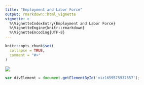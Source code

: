 ```yaml
---
title: "Employment and Labor Force"
output: rmarkdown::html_vignette
vignette: >
  %\VignetteIndexEntry{Employment and Labor Force}
  %\VignetteEngine{knitr::rmarkdown}
  %\VignetteEncoding{UTF-8}
---
```


```r
knitr::opts_chunk$set(
  collapse = TRUE,
  comment = "#>"
)
```

<div class='tableauPlaceholder' id='viz1659575937557' style='position: relative'><noscript><a href='#'><img alt=' ' src='https:&#47;&#47;public.tableau.com&#47;static&#47;images&#47;Em&#47;EmploymentandEarningsDashboard&#47;FinalDashboard&#47;1_rss.png' style='border: none' /></a></noscript><object class='tableauViz'  style='display:none;'><param name='host_url' value='https%3A%2F%2Fpublic.tableau.com%2F' /> <param name='embed_code_version' value='3' /> <param name='site_root' value='' /><param name='name' value='EmploymentandEarningsDashboard&#47;FinalDashboard' /><param name='tabs' value='no' /><param name='toolbar' value='yes' /><param name='static_image' value='https:&#47;&#47;public.tableau.com&#47;static&#47;images&#47;Em&#47;EmploymentandEarningsDashboard&#47;FinalDashboard&#47;1.png' /> <param name='animate_transition' value='yes' /><param name='display_static_image' value='yes' /><param name='display_spinner' value='yes' /><param name='display_overlay' value='yes' /><param name='display_count' value='yes' /><param name='language' value='en-US' /><param name='filter' value='publish=yes' /></object></div>                
```js
var divElement = document.getElementById('viz1659575937557');                    var vizElement = divElement.getElementsByTagName('object')[0];                    if ( divElement.offsetWidth > 800 ) { vizElement.style.width='1100px';vizElement.style.height='1595px';} else if ( divElement.offsetWidth > 500 ) { vizElement.style.width='1100px';vizElement.style.height='1595px';} else { vizElement.style.width='100%';vizElement.style.height='3827px';}                     var scriptElement = document.createElement('script');                    scriptElement.src = 'https://public.tableau.com/javascripts/api/viz_v1.js';                    vizElement.parentNode.insertBefore(scriptElement, vizElement);
```
